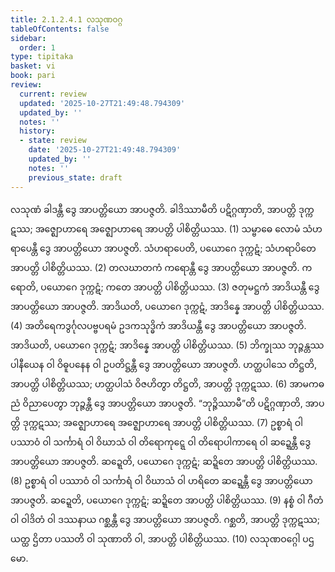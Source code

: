 ```yaml
---
title: 2.1.2.4.1 လသုဏဝဂ္ဂ
tableOfContents: false
sidebar:
  order: 1
type: tipitaka
basket: vi
book: pari
review:
  current: review
  updated: '2025-10-27T21:49:48.794309'
  updated_by: ''
  notes: ''
  history:
  - state: review
    date: '2025-10-27T21:49:48.794309'
    updated_by: ''
    notes: ''
    previous_state: draft
---
```



<ReviewStatus review={frontmatter.review} showDetails={true} />

<HypothesisAnnotation frontmatter={frontmatter} />

<DynamicBreadcrumb />

<Division number="231" book="pari" e="ch" v="5" p="130">

<Paragraph number="877" book="pari">
လသုဏံ ခါဒန္တီ ဒွေ အာပတ္တိယော အာပဇ္ဇတိ. ခါဒိဿာမီတိ ပဋိဂ္ဂဏှာတိ, အာပတ္တိ ဒုက္ကဋဿ; အဇ္ဈောဟာရေ အဇ္ဈောဟာရေ အာပတ္တိ ပါစိတ္တိယဿ. (1)
</Paragraph>

<Paragraph number="878" book="pari">
သမ္ဗာဓေ လောမံ သံဟရာပေန္တီ ဒွေ အာပတ္တိယော အာပဇ္ဇတိ. သံဟရာပေတိ, ပယောဂေ ဒုက္ကဋံ; သံဟရာပိတေ အာပတ္တိ ပါစိတ္တိယဿ. (2)
</Paragraph>

<Paragraph number="879" book="pari">
တလဃာတကံ ကရောန္တီ ဒွေ အာပတ္တိယော အာပဇ္ဇတိ. ကရောတိ, ပယောဂေ ဒုက္ကဋံ; ကတေ အာပတ္တိ ပါစိတ္တိယဿ. (3)
</Paragraph>

<Paragraph number="880" book="pari">
ဇတုမဋ္ဌကံ အာဒိယန္တီ ဒွေ အာပတ္တိယော အာပဇ္ဇတိ. အာဒိယတိ, ပယောဂေ ဒုက္ကဋံ, အာဒိန္နေ အာပတ္တိ ပါစိတ္တိယဿ. (4)
</Paragraph>

<Paragraph number="881" book="pari">
အတိရေကဒွင်္ဂုလပဗ္ဗပရမံ ဥဒကသုဒ္ဓိကံ အာဒိယန္တီ ဒွေ အာပတ္တိယော အာပဇ္ဇတိ. အာဒိယတိ, ပယောဂေ ဒုက္ကဋံ; အာဒိန္နေ အာပတ္တိ ပါစိတ္တိယဿ. (5)
</Paragraph>

<Paragraph number="882" book="pari">
ဘိက္ခုဿ ဘုဉ္ဇန္တဿ ပါနီယေန ဝါ ဝိဓူပနေန ဝါ ဥပတိဋ္ဌန္တီ ဒွေ အာပတ္တိယော အာပဇ္ဇတိ. ဟတ္ထပါသေ တိဋ္ဌတိ, အာပတ္တိ ပါစိတ္တိယဿ; ဟတ္ထပါသံ ဝိဇဟိတွာ တိဋ္ဌတိ, အာပတ္တိ ဒုက္ကဋဿ. (6)
</Paragraph>

<Paragraph number="883" book="pari">
အာမကဓညံ ဝိညာပေတွာ ဘုဉ္ဇန္တီ ဒွေ အာပတ္တိယော အာပဇ္ဇတိ. “ဘုဉ္ဇိဿာမီ”တိ ပဋိဂ္ဂဏှာတိ, အာပတ္တိ ဒုက္ကဋဿ; အဇ္ဈောဟာရေ အဇ္ဈောဟာရေ အာပတ္တိ ပါစိတ္တိယဿ. (7)
</Paragraph>

<Paragraph number="884" book="pari">
ဥစ္စာရံ ဝါ ပဿာဝံ ဝါ သင်္ကာရံ ဝါ ဝိဃာသံ ဝါ တိရောကုဋ္ဋေ ဝါ တိရောပါကာရေ ဝါ ဆဍ္ဍေန္တီ ဒွေ အာပတ္တိယော အာပဇ္ဇတိ. ဆဍ္ဍေတိ, ပယောဂေ ဒုက္ကဋံ; ဆဍ္ဍိတေ အာပတ္တိ ပါစိတ္တိယဿ. (8)
</Paragraph>

<Paragraph number="885" book="pari">
ဥစ္စာရံ ဝါ ပဿာဝံ ဝါ သင်္ကာရံ ဝါ ဝိဃာသံ ဝါ ဟရိတေ ဆဍ္ဍေန္တီ ဒွေ အာပတ္တိယော အာပဇ္ဇတိ. ဆဍ္ဍေတိ, ပယောဂေ ဒုက္ကဋံ; ဆဍ္ဍိတေ အာပတ္တိ ပါစိတ္တိယဿ. (9)
</Paragraph>

<Paragraph number="886" book="pari">
နစ္စံ ဝါ ဂီတံ ဝါ ဝါဒိတံ ဝါ ဒဿနာယ ဂစ္ဆန္တီ ဒွေ အာပတ္တိယော အာပဇ္ဇတိ. ဂစ္ဆတိ, အာပတ္တိ ဒုက္ကဋဿ; ယတ္ထ ဌိတာ ပဿတိ ဝါ သုဏာတိ ဝါ, အာပတ္တိ ပါစိတ္တိယဿ. (10)

</Paragraph>
</Division>

<Paragraph number="887" type="center" book="pari">
လသုဏဝဂ္ဂေါ ပဌမော.
</Paragraph>
